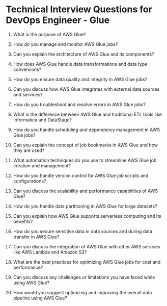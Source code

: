 

# Technical Interview Questions for DevOps Engineer - Glue

1. What is the purpose of AWS Glue?

2. How do you manage and monitor AWS Glue jobs?

3. Can you explain the architecture of AWS Glue and its components?

4. How does AWS Glue handle data transformations and data type conversions?

5. How do you ensure data quality and integrity in AWS Glue jobs?

6. Can you discuss how AWS Glue integrates with external data sources and services?

7. How do you troubleshoot and resolve errors in AWS Glue jobs?

8. What is the difference between AWS Glue and traditional ETL tools like Informatica and DataStage?

9. How do you handle scheduling and dependency management in AWS Glue jobs?

10. Can you explain the concept of job bookmarks in AWS Glue and how they are used?

11. What automation techniques do you use to streamline AWS Glue job creation and management?

12. How do you handle version control for AWS Glue job scripts and configurations?

13. Can you discuss the scalability and performance capabilities of AWS Glue?

14. How do you handle data partitioning in AWS Glue for large datasets?

15. Can you explain how AWS Glue supports serverless computing and its benefits?

16. How do you secure sensitive data in data sources and during data transfer in AWS Glue?

17. Can you discuss the integration of AWS Glue with other AWS services like AWS Lambda and Amazon S3?

18. What are the best practices for optimizing AWS Glue jobs for cost and performance?

19. Can you discuss any challenges or limitations you have faced while using AWS Glue?

20. How would you suggest optimizing and improving the overall data pipeline using AWS Glue?